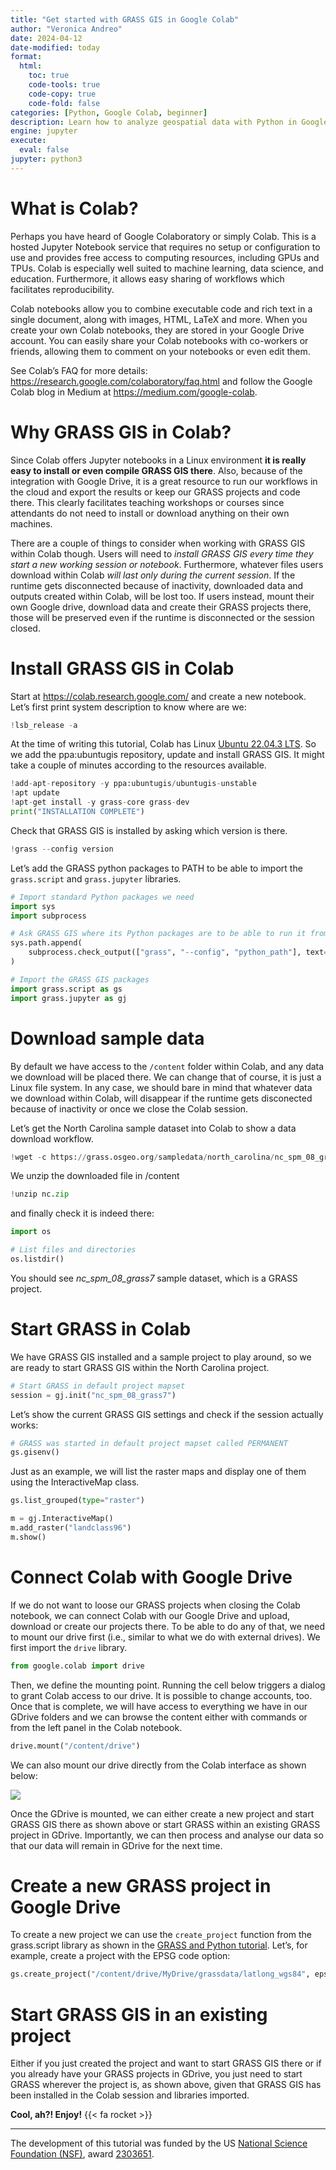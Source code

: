 ```yaml
---
title: "Get started with GRASS GIS in Google Colab"
author: "Veronica Andreo"
date: 2024-04-12
date-modified: today
format: 
  html:
    toc: true
    code-tools: true
    code-copy: true
    code-fold: false
categories: [Python, Google Colab, beginner]
description: Learn how to analyze geospatial data with Python in Google Colab.
engine: jupyter
execute: 
  eval: false
jupyter: python3
---
```


# What is Colab?

Perhaps you have heard of Google Colaboratory or simply Colab. This is a hosted
Jupyter Notebook service that requires no setup or configuration to use and 
provides free access to computing resources, including GPUs and TPUs. 
Colab is especially well suited to machine learning, data science, and education.
Furthermore, it allows easy sharing of workflows which facilitates reproducibility.

Colab notebooks allow you to combine executable code and rich text in a single 
document, along with images, HTML, LaTeX and more. When you create your own 
Colab notebooks, they are stored in your Google Drive account. You can easily 
share your Colab notebooks with co-workers or friends, allowing them to comment
on your notebooks or even edit them. 

::: {.callout-note}
See Colab's FAQ for more details: <https://research.google.com/colaboratory/faq.html>
and follow the Google Colab blog in Medium at <https://medium.com/google-colab>.
:::

# Why GRASS GIS in Colab?

Since Colab offers Jupyter notebooks in a Linux environment 
**it is really easy to install or even compile GRASS GIS there**. 
Also, because of the integration with Google Drive, it is a great resource to 
run our workflows in the cloud and export the results or keep our GRASS 
projects and code there. This clearly facilitates teaching workshops or courses
since attendants do not need to install or download anything on their own 
machines. 

There are a couple of things to consider when working with GRASS GIS within
Colab though. Users will need to 
*install GRASS GIS every time they start a new working session or notebook*. 
Furthermore, whatever files users download within Colab 
*will last only during the current session*. 
If the runtime gets disconnected because of inactivity, downloaded data and
outputs created within Colab, will be lost too. 
If users instead, mount their own Google drive, download data and create their 
GRASS projects there, those will be preserved even if the runtime is 
disconnected or the session closed.

# Install GRASS GIS in Colab

Start at <https://colab.research.google.com/> and create a new notebook. Let's first print system description to know where are we:

```python
!lsb_release -a
```

At the time of writing this tutorial, Colab has Linux 
[Ubuntu 22.04.3 LTS](https://medium.com/google-colab/colab-updated-to-ubuntu-22-04-lts-709a91555b3c). 
So we add the ppa:ubuntugis repository, update and install GRASS GIS. It might 
take a couple of minutes according to the resources available.

```python
!add-apt-repository -y ppa:ubuntugis/ubuntugis-unstable
!apt update
!apt-get install -y grass-core grass-dev
print("INSTALLATION COMPLETE")
```

Check that GRASS GIS is installed by asking which version is there. 

```python
!grass --config version
```

Let's add the GRASS python packages to PATH to be able to import the
`grass.script` and `grass.jupyter` libraries.

```python
# Import standard Python packages we need
import sys
import subprocess

# Ask GRASS GIS where its Python packages are to be able to run it from the notebook
sys.path.append(
    subprocess.check_output(["grass", "--config", "python_path"], text=True).strip()
)
```

```python
# Import the GRASS GIS packages
import grass.script as gs
import grass.jupyter as gj
```

# Download sample data

By default we have access to the `/content` folder within Colab, and any data we 
download will be placed there. We can change that of course, it is just a Linux
file system. In any case, we should bare in mind that whatever data we download 
within Colab, will disappear if the runtime gets disconected because of inactivity
or once we close the Colab session. 

Let's get the North Carolina sample dataset into Colab to show a data 
download workflow.

```python
!wget -c https://grass.osgeo.org/sampledata/north_carolina/nc_spm_08_grass7.zip -O nc.zip
```

We unzip the downloaded file in /content

```python
!unzip nc.zip
```

and finally check it is indeed there:

```python
import os

# List files and directories
os.listdir()
```

You should see *nc_spm_08_grass7* sample dataset, which is a GRASS project.

# Start GRASS in Colab

We have GRASS GIS installed and a sample project to play around, so we are ready
to start GRASS GIS within the North Carolina project.

```python
# Start GRASS in default project mapset
session = gj.init("nc_spm_08_grass7")
```

Let's show the current GRASS GIS settings and check if the session actually
works:

```python
# GRASS was started in default project mapset called PERMANENT
gs.gisenv()
```

Just as an example, we will list the raster maps and display one of them using 
the InteractiveMap class.

```python
gs.list_grouped(type="raster")
```

```python
m = gj.InteractiveMap()
m.add_raster("landclass96")
m.show()
```

# Connect Colab with Google Drive

If we do not want to loose our GRASS projects when closing the Colab notebook, 
we can connect Colab with our Google Drive and upload, download or create our 
projects there. To be able to do any of that, we need to mount our drive first
(i.e., similar to what we do with external drives). 
We first import the `drive` library.

```python
from google.colab import drive 
```

Then, we define the mounting point. Running the cell below triggers a dialog to 
grant Colab access to our drive. It is possible to change accounts, too. Once
that is complete, we will have access to everything we have in our GDrive folders
and we can browse the content either with commands or from the left panel in
the Colab notebook.

```python
drive.mount("/content/drive")
```

We can also mount our drive directly from the Colab interface as shown below: 

![](images/colab_mount_gdrive.png){.preview-image}

Once the GDrive is mounted, we can either create a new project and start GRASS
GIS there as shown above or start GRASS within an existing GRASS project in
GDrive. Importantly, we can then process and analyse our data so that our data
will remain in GDrive for the next time.

# Create a new GRASS project in Google Drive

To create a new project we can use the `create_project` function from the 
grass.script library as shown in the 
[GRASS and Python tutorial](). 
Let's, for example, create a project with the EPSG code option:

```python
gs.create_project("/content/drive/MyDrive/grassdata/latlong_wgs84", epsg="4326")
```

# Start GRASS GIS in an existing project

Either if you just created the project and want to start GRASS GIS there or if 
you already have your GRASS projects in GDrive, you just need to start GRASS 
wherever the project is, as shown above, given that GRASS GIS has been 
installed in the Colab session and libraries imported.

**Cool, ah?! Enjoy!** {{< fa rocket >}}


***

:::{.smaller}
The development of this tutorial was funded by the US 
[National Science Foundation (NSF)](https://www.nsf.gov/), 
award [2303651](https://www.nsf.gov/awardsearch/showAward?AWD_ID=2303651).
:::
